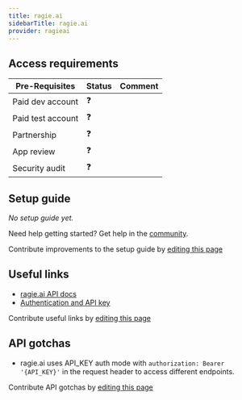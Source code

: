```yaml
---
title: ragie.ai
sidebarTitle: ragie.ai
provider: ragieai
---
```




<Overview />
<PreBuiltTooling />
<PreBuiltUseCases />

## Access requirements
| Pre-Requisites | Status | Comment|
| - | - | - |
| Paid dev account | ❓ |  |
| Paid test account | ❓ |  |
| Partnership | ❓ | |
| App review | ❓ |  |
| Security audit | ❓ | |


## Setup guide

_No setup guide yet._

<Tip>Need help getting started? Get help in the [community](https://nango.dev/slack).</Tip>

<Note>Contribute improvements to the setup guide by [editing this page](https://github.com/nangohq/nango/tree/master/docs-v2/integrations/all/ragieai.mdx)</Note>


## Useful links

-   [ragie.ai API docs](https://docs.ragie.ai/reference)
-   [Authentication and API key](https://docs.ragie.ai/docs/getting-started#authentication)

<Note>Contribute useful links by [editing this page](https://github.com/nangohq/nango/tree/master/docs-v2/integrations/all/ragieai.mdx)</Note>

## API gotchas

- ragie.ai uses API_KEY auth mode with `authorization: Bearer '{API_KEY}'` in the request header to access different endpoints.

<Note>Contribute API gotchas by [editing this page](https://github.com/nangohq/nango/tree/master/docs-v2/integrations/all/ragieai.mdx)</Note>
